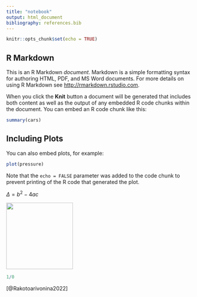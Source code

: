 ```yaml
---
title: "notebook"
output: html_document
bibliography: references.bib
---
```


```r
knitr::opts_chunk$set(echo = TRUE)
```

## R Markdown

This is an R Markdown *document*. Markdown is a simple formatting syntax for authoring HTML, PDF, and MS Word documents. For more details on using R Markdown see <http://rmarkdown.rstudio.com>.

When you click the **Knit** button a document will be generated that includes both content as well as the output of any embedded R code chunks within the document. You can embed an R code chunk like this:

```r
summary(cars)
```

## Including Plots

You can also embed plots, for example:

```r
plot(pressure)
```

Note that the `echo = FALSE` parameter was added to the code chunk to prevent printing of the R code that generated the plot.

$\Delta = b^2 - 4ac$

![](https://upload.wikimedia.org/wikipedia/commons/2/2a/Celeste_screenshot_07.png){width="178"}

```r
1/0
```


[@Rakotoarivonina2022]
